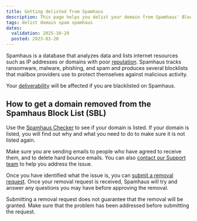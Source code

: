 ```yaml
---
title: Getting delisted from Spamhaus
description: This page helps you delist your domain from Spamhaus' Block List
tags: delist domain spam spamhaus
dates:
  validation: 2025-10-29
  posted: 2023-03-20
---
```


Spamhaus is a database that analyzes data and lists internet resources such as IP addresses or domains with poor [reputation](/transactional-email/concepts/#ip-reputation). Spamhaus tracks ransomware, malware, phishing, and spam and produces several blocklists that mailbox providers use to protect themselves against malicious activity.

Your [deliverability](/transactional-email/concepts/#deliverability) will be affected if you are blacklisted on Spamhaus.

## How to get a domain removed from the Spamhaus Block List (SBL)

Use the [Spamhaus Checker](https://check.spamhaus.org/) to see if your domain is listed. If your domain is listed, you will find out why and what you need to do to make sure it is not listed again.

Make sure you are sending emails to people who have agreed to receive them, and to delete hard bounce emails. You can also [contact our Support team](https://console.scaleway.com/support/tickets) to help you address the issue.

Once you have identified what the issue is, you can [submit a removal request](https://www.spamhaus.org/section/faq/General%20Questions#251). Once your removal request is received, Spamhaus will try and answer any questions you may have before approving the removal.

<Message type="important">
 Submitting a removal request does not guarantee that the removal will be granted. Make sure that the problem has been addressed before submitting the request.
</Message>